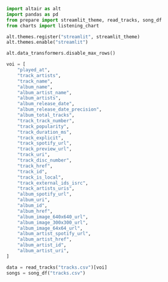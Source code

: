 ```python
import altair as alt
import pandas as pd
from prepare import streamlit_theme, read_tracks, song_df
from charts import listening_chart

alt.themes.register("streamlit", streamlit_theme)
alt.themes.enable("streamlit")

alt.data_transformers.disable_max_rows()

voi = [
    "played_at",
    "track_artists",
    "track_name",
    "album_name",
    "album_artist_name",
    "album_artists",
    "album_release_date",
    "album_release_date_precision",
    "album_total_tracks",
    "track_track_number",
    "track_popularity",
    "track_duration_ms",
    "track_explicit",
    "track_spotify_url",
    "track_preview_url",
    "track_uri",
    "track_disc_number",
    "track_href",
    "track_id",
    "track_is_local",
    "track_external_ids_isrc",
    "track_artists_uris",
    "album_spotify_url",
    "album_uri",
    "album_id",
    "album_href",
    "album_image_640x640_url",
    "album_image_300x300_url",
    "album_image_64x64_url",
    "album_artist_spotify_url",
    "album_artist_href",
    "album_artist_id",
    "album_artist_uri",
]

data = read_tracks("tracks.csv")[voi]
songs = song_df("tracks.csv")
```
